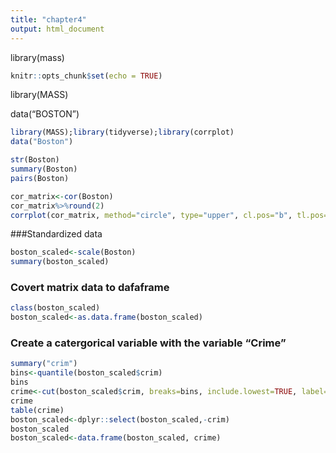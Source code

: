 ```yaml
---
title: "chapter4"
output: html_document
---
```

library(mass)
```r
knitr::opts_chunk$set(echo = TRUE)
```
library(MASS)

data("BOSTON")
```r
library(MASS);library(tidyverse);library(corrplot)
data("Boston")

```

```r
str(Boston)
summary(Boston)
pairs(Boston)
```


```r
cor_matrix<-cor(Boston)
cor_matrix%>%round(2)
corrplot(cor_matrix, method="circle", type="upper", cl.pos="b", tl.pos="d", tl.cex=0.6)
```
###Standardized data
```r
boston_scaled<-scale(Boston)
summary(boston_scaled)

```
### Covert matrix data to dafaframe
```r
class(boston_scaled)
boston_scaled<-as.data.frame(boston_scaled)

```

### Create a catergorical variable with the variable "Crime" 
```r
summary("crim")
bins<-quantile(boston_scaled$crim)
bins
crime<-cut(boston_scaled$crim, breaks=bins, include.lowest=TRUE, label=c("low","med_low","med_high", "high"))
crime
table(crime)
boston_scaled<-dplyr::select(boston_scaled,-crim)
boston_scaled
boston_scaled<-data.frame(boston_scaled, crime)

```


